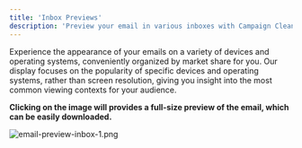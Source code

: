 ```yaml
---
title: 'Inbox Previews'
description: 'Preview your email in various inboxes with Campaign Cleaner's Email Inbox Preview tool—catch display issues before hitting send for flawless campaigns.'
---
```

Experience the appearance of your emails on a variety of devices and operating systems, conveniently organized by market share for you. Our display focuses on the popularity of specific devices and operating systems, rather than screen resolution, giving you insight into the most common viewing contexts for your audience.

**Clicking on the image will provides a full-size preview of the email, which can be easily downloaded.**

![email-preview-inbox-1.png](/images/email-preview-inbox-1.png)